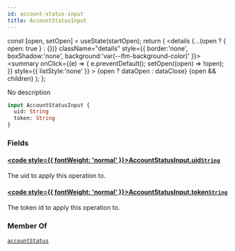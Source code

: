 ```yaml
---
id: account-status-input
title: AccountStatusInput
---
```









  const [open, setOpen] = useState(startOpen);
  return (
    <details {...(open ? { open: true } : {})} className="details" style={{ border:'none', boxShadow:'none', background:'var(--ifm-background-color)' }}>
      <summary
        onClick={(e) => {
          e.preventDefault();
          setOpen((open) => !open);
        }}
        style={{ listStyle:'none' }}
      >
      {open ? dataOpen : dataClose}
      </summary>
      {open && children}
    </details>
  );
};








No description


```graphql
input AccountStatusInput {
  uid: String
  token: String
}
```




### Fields

#### [<code style={{ fontWeight: 'normal' }}>AccountStatusInput.<b>uid</b></code>](#)<Bullet />[`String`](/gql-api/types/scalars/string.mdx) <Badge class="badge badge--secondary" text="scalar"/> 
The uid to apply this operation to.


#### [<code style={{ fontWeight: 'normal' }}>AccountStatusInput.<b>token</b></code>](#)<Bullet />[`String`](/gql-api/types/scalars/string.mdx) <Badge class="badge badge--secondary" text="scalar"/> 
The token id to apply this operation to.






### Member Of

[`accountStatus`](/gql-api/operations/queries/account-status.mdx)  <Badge class="badge badge--secondary" text="query"/>

